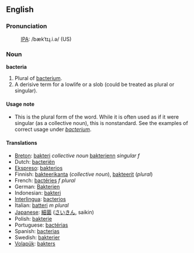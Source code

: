 ==English==
===Pronunciation===
:[[International Phonetic Alphabet|IPA]]: /bækˈtɪɻ.i.ə/ (US)

===Noun=== 
'''bacteria'''

#Plural of [[bacterium]].
#A derisive term for a lowlife or a slob (could be treated as plural or singular).

====Usage note====
*This is the plural form of the word.  While it is often used as if it were singular (as a collective noun), this is nonstandard.  See the examples of correct usage under ''[[bacterium]]''.

<!--is there any point in having translations on this page?-->

==== Translations ====
*[[Breton]]: [[bakteri]] ''collective noun'' [[bakterienn]] ''singular f''
*Dutch: [[bacteriën]]
*[[Ekspreso]]: [[bakterios]]
*Finnish: [[bakteerikanta]] (''collective noun''), [[bakteerit]] (''plural'')
*French: [[bactéries]] ''f plural''
*German: [[Bakterien]] 
*Indonesian: [[bakteri]] 
*[[Interlingua]]: [[bacterios]] 
*Italian: [[batteri]] ''m plural''
*[[Japanese]]: [[細菌]] ([[さいきん]], saikin) 
*Polish: [[bakterie]]
*Portuguese: [[bactérias]] 
*Spanish: [[bacterias]]
*Swedish: [[bakterier]]
*[[Volapük]]: [[bakters]]
